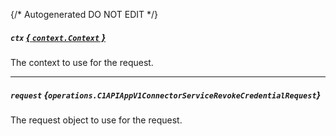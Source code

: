 {/* Autogenerated DO NOT EDIT  */}

##### `ctx` [*{ `context.Context` }*](https://pkg.go.dev/context#Context)
The context to use for the request.

---
##### `request` *{`operations.C1APIAppV1ConnectorServiceRevokeCredentialRequest`}*
The request object to use for the request.
<Collapsible openLabel={Labels.showProperties} closeLabel={Labels.hideProperties}>
    <C1APIAppV1ConnectorServiceRevokeCredentialRequest/>
</Collapsible>


